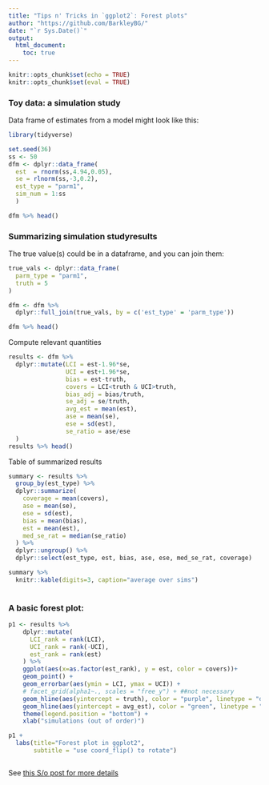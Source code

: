 ```yaml
---
title: "Tips n' Tricks in `ggplot2`: Forest plots"
author: "https://github.com/BarkleyBG/"
date: "`r Sys.Date()`"
output: 
  html_document:
    toc: true
---
```


```r
knitr::opts_chunk$set(echo = TRUE)
knitr::opts_chunk$set(eval = TRUE)
```



### Toy data: a simulation study

Data frame of estimates from a model might look like this:

```r
library(tidyverse)
```

```r
set.seed(36)
ss <- 50
dfm <- dplyr::data_frame(
  est  = rnorm(ss,4.94,0.05),
  se = rlnorm(ss,-3,0.2),
  est_type = "parm1",
  sim_num = 1:ss
  ) 

dfm %>% head()
```

### Summarizing simulation studyresults

The true value(s) could be in a dataframe, and you can join them:

```r
true_vals <- dplyr::data_frame(
  parm_type = "parm1",
  truth = 5
)

dfm <- dfm %>% 
  dplyr::full_join(true_vals, by = c('est_type' = 'parm_type'))

dfm %>% head()
```

Compute relevant quantities
```r
results <- dfm %>% 
  dplyr::mutate(LCI = est-1.96*se,
                UCI = est+1.96*se,
                bias = est-truth,
                covers = LCI<truth & UCI>truth,
                bias_adj = bias/truth,
                se_adj = se/truth,
                avg_est = mean(est),
                ase = mean(se),
                ese = sd(est),
                se_ratio = ase/ese
  )
results %>% head()
```

Table of summarized results

```r
summary <- results %>% 
  group_by(est_type) %>% 
  dplyr::summarize(
    coverage = mean(covers),
    ase = mean(se),
    ese = sd(est),
    bias = mean(bias),
    est = mean(est),
    med_se_rat = median(se_ratio)
  ) %>% 
  dplyr::ungroup() %>% 
  dplyr::select(est_type, est, bias, ase, ese, med_se_rat, coverage) 

summary %>% 
  knitr::kable(digits=3, caption="average over sims")
  
```

### A basic forest plot:

```r
p1 <- results %>% 
    dplyr::mutate(
      LCI_rank = rank(LCI),
      UCI_rank = rank(-UCI),
      est_rank = rank(est)
    ) %>% 
    ggplot(aes(x=as.factor(est_rank), y = est, color = covers))+
    geom_point() + 
    geom_errorbar(aes(ymin = LCI, ymax = UCI)) +
    # facet_grid(alpha1~., scales = "free_y") + ##not necessary
    geom_hline(aes(yintercept = truth), color = "purple", linetype = "dashed") + 
    geom_hline(aes(yintercept = avg_est), color = "green", linetype = "dotted") + 
    theme(legend.position = "bottom") + 
    xlab("simulations (out of order)")

p1 + 
  labs(title="Forest plot in ggplot2",
       subtitle = "use coord_flip() to rotate")



```

See [this S/o post for more details](http://stackoverflow.com/questions/20766666/finetuning-a-forest-plot-with-ggplot2)
